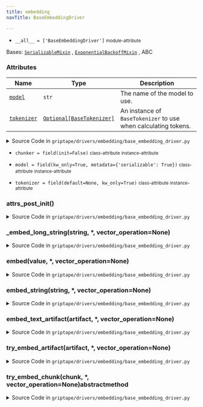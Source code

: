 ```yaml
---
title: embedding
navTitle: BaseEmbeddingDriver

---
```


-   `__all__ = ['BaseEmbeddingDriver']` <small>module-attribute</small>  <span id="griptape.drivers.embedding.__all__"></span> 

<span id="griptape.drivers.embedding.BaseEmbeddingDriver"></span>

Bases:
 [`SerializableMixin`](../../mixins/serializable_mixin.mdx#griptape.mixins.serializable_mixin.SerializableMixin "SerializableMixin (griptape.mixins.serializable_mixin.SerializableMixin)")
,  [`ExponentialBackoffMixin`](../../mixins/exponential_backoff_mixin.mdx#griptape.mixins.exponential_backoff_mixin.ExponentialBackoffMixin "ExponentialBackoffMixin (griptape.mixins.exponential_backoff_mixin.ExponentialBackoffMixin)")
, <span title="abc.ABC">ABC</span>

### Attributes

| Name                                                                                                                                                                                                                                                                                               | Type                                                                                                                                                                                    | Description                                                         |
| -------------------------------------------------------------------------------------------------------------------------------------------------------------------------------------------------------------------------------------------------------------------------------------------------- | --------------------------------------------------------------------------------------------------------------------------------------------------------------------------------------- | ------------------------------------------------------------------- |
| <a href="./#griptape.drivers.embedding.BaseEmbeddingDriver.model" title="model = field(kw_only=True, metadata={'serializable': True})           class-attribute       instance-attribute    (griptape.drivers.embedding.BaseEmbeddingDriver.model)"><code class="language-python">model</code></a> | `str`                                                                                                                                                                                   | The name of the model to use.<br/>                                  |
| <a href="./#griptape.drivers.embedding.BaseEmbeddingDriver.tokenizer" title="tokenizer = field(default=None, kw_only=True)           class-attribute       instance-attribute    (griptape.drivers.embedding.BaseEmbeddingDriver.tokenizer)"><code class="language-python">tokenizer</code></a>    | <a href="../../tokenizers#griptape.tokenizers.BaseTokenizer" title="BaseTokenizer (griptape.tokenizers.BaseTokenizer)"><code class="language-python">Optional[BaseTokenizer]</code></a> | An instance of `BaseTokenizer` to use when calculating tokens.<br/> |

<details><summary>Source Code in <code>griptape&#47;drivers&#47;embedding&#47;base_embedding_driver.py</code></summary>

```python
@define
class BaseEmbeddingDriver(SerializableMixin, ExponentialBackoffMixin, ABC):
    """Base Embedding Driver.

    Attributes:
        model: The name of the model to use.
        tokenizer: An instance of `BaseTokenizer` to use when calculating tokens.
    """

    model: str = field(kw_only=True, metadata={"serializable": True})
    tokenizer: Optional[BaseTokenizer] = field(default=None, kw_only=True)
    chunker: Optional[BaseChunker] = field(init=False)

    def __attrs_post_init__(self) -> None:
        self.chunker = TextChunker(tokenizer=self.tokenizer) if self.tokenizer else None

    def embed_text_artifact(
        self, artifact: TextArtifact, *, vector_operation: VectorOperation | None = None
    ) -> list[float]:
        warnings.warn(
            "`BaseEmbeddingDriver.embed_text_artifact` is deprecated and will be removed in a future release. `BaseEmbeddingDriver.embed` is a drop-in replacement.",
            DeprecationWarning,
            stacklevel=2,
        )
        return self.embed(artifact, vector_operation=vector_operation)

    def embed_string(self, string: str, *, vector_operation: VectorOperation | None = None) -> list[float]:
        warnings.warn(
            "`BaseEmbeddingDriver.embed_string` is deprecated and will be removed in a future release. `BaseEmbeddingDriver.embed` is a drop-in replacement.",
            DeprecationWarning,
            stacklevel=2,
        )
        return self.embed(string, vector_operation=vector_operation)

    def embed(
        self, value: str | TextArtifact | ImageArtifact, *, vector_operation: VectorOperation | None = None
    ) -> list[float]:
        for attempt in self.retrying():
            with attempt:
                if isinstance(value, str):
                    if (
                        self.tokenizer is not None
                        and self.tokenizer.count_tokens(value) > self.tokenizer.max_input_tokens
                    ):
                        return self._embed_long_string(value, vector_operation=vector_operation)
                    return self.try_embed_chunk(value, vector_operation=vector_operation)
                if isinstance(value, TextArtifact):
                    return self.embed(value.to_text(), vector_operation=vector_operation)
                if isinstance(value, ImageArtifact):
                    return self.try_embed_artifact(value, vector_operation=vector_operation)
        raise RuntimeError("Failed to embed string.")

    def try_embed_artifact(
        self, artifact: TextArtifact | ImageArtifact, *, vector_operation: VectorOperation | None = None
    ) -> list[float]:
        # TODO: Mark as abstract method for griptape 2.0
        if isinstance(artifact, TextArtifact):
            return self.try_embed_chunk(artifact.value, vector_operation=vector_operation)
        raise ValueError(f"{self.__class__.__name__} does not support embedding images.")

    @abstractmethod
    def try_embed_chunk(self, chunk: str, *, vector_operation: VectorOperation | None = None) -> list[float]:
        # TODO: Remove for griptape 2.0, subclasses should implement `try_embed_artifact` instead
        ...

    def _embed_long_string(self, string: str, *, vector_operation: VectorOperation | None = None) -> list[float]:
        """Embeds a string that is too long to embed in one go.

        Adapted from: https://github.com/openai/openai-cookbook/blob/683e5f5a71bc7a1b0e5b7a35e087f53cc55fceea/examples/Embedding_long_inputs.ipynb
        """
        chunks = self.chunker.chunk(string)  # pyright: ignore[reportOptionalMemberAccess] In practice this is never None

        embedding_chunks = []
        length_chunks = []
        for chunk in chunks:
            embedding_chunks.append(self.embed(chunk.value, vector_operation=vector_operation))
            length_chunks.append(len(chunk))

        # generate weighted averages
        embedding_chunks = np.average(embedding_chunks, axis=0, weights=length_chunks)

        # normalize length to 1
        embedding_chunks = embedding_chunks / np.linalg.norm(embedding_chunks)

        return embedding_chunks.tolist()
```

</details>

-   `chunker = field(init=False)` <small>class-attribute</small> <small>instance-attribute</small>  <span id="griptape.drivers.embedding.BaseEmbeddingDriver.chunker"></span> 

-   `model = field(kw_only=True, metadata={'serializable': True})` <small>class-attribute</small> <small>instance-attribute</small>  <span id="griptape.drivers.embedding.BaseEmbeddingDriver.model"></span> 

-   `tokenizer = field(default=None, kw_only=True)` <small>class-attribute</small> <small>instance-attribute</small>  <span id="griptape.drivers.embedding.BaseEmbeddingDriver.tokenizer"></span> 

<span id="griptape.drivers.embedding.BaseEmbeddingDriver.__attrs_post_init__"></span>

### **attrs_post_init**()

<details><summary>Source Code in <code>griptape&#47;drivers&#47;embedding&#47;base_embedding_driver.py</code></summary>

```python
def __attrs_post_init__(self) -> None:
    self.chunker = TextChunker(tokenizer=self.tokenizer) if self.tokenizer else None
```

</details>

<span id="griptape.drivers.embedding.BaseEmbeddingDriver._embed_long_string"></span>

### \_embed_long_string(string, \*, vector_operation=None)

<details><summary>Source Code in <code>griptape&#47;drivers&#47;embedding&#47;base_embedding_driver.py</code></summary>

```python
def _embed_long_string(self, string: str, *, vector_operation: VectorOperation | None = None) -> list[float]:
    """Embeds a string that is too long to embed in one go.

    Adapted from: https://github.com/openai/openai-cookbook/blob/683e5f5a71bc7a1b0e5b7a35e087f53cc55fceea/examples/Embedding_long_inputs.ipynb
    """
    chunks = self.chunker.chunk(string)  # pyright: ignore[reportOptionalMemberAccess] In practice this is never None

    embedding_chunks = []
    length_chunks = []
    for chunk in chunks:
        embedding_chunks.append(self.embed(chunk.value, vector_operation=vector_operation))
        length_chunks.append(len(chunk))

    # generate weighted averages
    embedding_chunks = np.average(embedding_chunks, axis=0, weights=length_chunks)

    # normalize length to 1
    embedding_chunks = embedding_chunks / np.linalg.norm(embedding_chunks)

    return embedding_chunks.tolist()
```

</details>

<span id="griptape.drivers.embedding.BaseEmbeddingDriver.embed"></span>

### embed(value, \*, vector_operation=None)

<details><summary>Source Code in <code>griptape&#47;drivers&#47;embedding&#47;base_embedding_driver.py</code></summary>

```python
def embed(
    self, value: str | TextArtifact | ImageArtifact, *, vector_operation: VectorOperation | None = None
) -> list[float]:
    for attempt in self.retrying():
        with attempt:
            if isinstance(value, str):
                if (
                    self.tokenizer is not None
                    and self.tokenizer.count_tokens(value) > self.tokenizer.max_input_tokens
                ):
                    return self._embed_long_string(value, vector_operation=vector_operation)
                return self.try_embed_chunk(value, vector_operation=vector_operation)
            if isinstance(value, TextArtifact):
                return self.embed(value.to_text(), vector_operation=vector_operation)
            if isinstance(value, ImageArtifact):
                return self.try_embed_artifact(value, vector_operation=vector_operation)
    raise RuntimeError("Failed to embed string.")
```

</details>

<span id="griptape.drivers.embedding.BaseEmbeddingDriver.embed_string"></span>

### embed_string(string, \*, vector_operation=None)

<details><summary>Source Code in <code>griptape&#47;drivers&#47;embedding&#47;base_embedding_driver.py</code></summary>

```python
def embed_string(self, string: str, *, vector_operation: VectorOperation | None = None) -> list[float]:
    warnings.warn(
        "`BaseEmbeddingDriver.embed_string` is deprecated and will be removed in a future release. `BaseEmbeddingDriver.embed` is a drop-in replacement.",
        DeprecationWarning,
        stacklevel=2,
    )
    return self.embed(string, vector_operation=vector_operation)
```

</details>

<span id="griptape.drivers.embedding.BaseEmbeddingDriver.embed_text_artifact"></span>

### embed_text_artifact(artifact, \*, vector_operation=None)

<details><summary>Source Code in <code>griptape&#47;drivers&#47;embedding&#47;base_embedding_driver.py</code></summary>

```python
def embed_text_artifact(
    self, artifact: TextArtifact, *, vector_operation: VectorOperation | None = None
) -> list[float]:
    warnings.warn(
        "`BaseEmbeddingDriver.embed_text_artifact` is deprecated and will be removed in a future release. `BaseEmbeddingDriver.embed` is a drop-in replacement.",
        DeprecationWarning,
        stacklevel=2,
    )
    return self.embed(artifact, vector_operation=vector_operation)
```

</details>

<span id="griptape.drivers.embedding.BaseEmbeddingDriver.try_embed_artifact"></span>

### try_embed_artifact(artifact, \*, vector_operation=None)

<details><summary>Source Code in <code>griptape&#47;drivers&#47;embedding&#47;base_embedding_driver.py</code></summary>

```python
def try_embed_artifact(
    self, artifact: TextArtifact | ImageArtifact, *, vector_operation: VectorOperation | None = None
) -> list[float]:
    # TODO: Mark as abstract method for griptape 2.0
    if isinstance(artifact, TextArtifact):
        return self.try_embed_chunk(artifact.value, vector_operation=vector_operation)
    raise ValueError(f"{self.__class__.__name__} does not support embedding images.")
```

</details>

<span id="griptape.drivers.embedding.BaseEmbeddingDriver.try_embed_chunk"></span>

### try_embed_chunk(chunk, \*, vector_operation=None)abstractmethod

<details><summary>Source Code in <code>griptape&#47;drivers&#47;embedding&#47;base_embedding_driver.py</code></summary>

```python
@abstractmethod
def try_embed_chunk(self, chunk: str, *, vector_operation: VectorOperation | None = None) -> list[float]:
    # TODO: Remove for griptape 2.0, subclasses should implement `try_embed_artifact` instead
    ...
```

</details>
